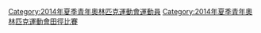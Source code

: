 [[Category:2014年夏季青年奧林匹克運動會運動員|Category:2014年夏季青年奧林匹克運動會運動員]]
[[Category:2014年夏季青年奧林匹克運動會田徑比賽|Category:2014年夏季青年奧林匹克運動會田徑比賽]]